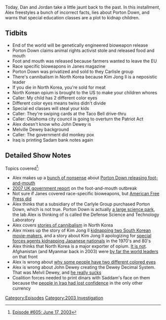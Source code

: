 {{DEFAULTSORT:
    #_EPISODE_0605:June 17, 2003
}}{{Episode
    | title           = June 17, 2003
    | caption         = [https://knowledgefight.libsyn.com/605-june-17-2003 Listen to this episode on Libsyn]
    | episodeNumber   = 605
    | length          = 00:53:00
    | airDate         = October 13, 2021
    | coverageDate    = June 17, 2003
    | episodeType     = [[:Category:2003 Investigation|2003 Investigation]]
    | appearance      = [[John Dewey]], [[Melville Dewey]]
    | previousEpisode = [[604: October 5, 2021]]
    | nextEpisode     = [[606: June 18-19, 2003]]
}}

{{Stub}}

Today, Dan and Jordan take a little jaunt back to the past. In this installment, Alex freestyles a bunch of incorrect facts, lies about Porton Down, and warns that special education classes are a plot to kidnap children.

==Tidbits==

*End of the world will be genetically engineered bioweapon release
*Porton Down claims animal rights activist stole and released food and mouth
*Foot and mouth was released because farmers wanted to leave the EU
*Race specific bioweapons in Janes magazine
*Porton Down was privatized and sold to they Carlisle group
*There's cannibalism in North Korea because Kim Jong Il is a neposistic leader
*If you die in North Korea, you're sold for meat
*North Korean opium is brought to the US to make your children whores
*Caller: My child has 2 different color eyes
*Different color eyes means twins didn't divide
*Special ed classes will steal your kids
*Caller: They're swiping cards at the Taco Bell drive-thru
*Caller: Oklahoma city council is going to overturn the Patriot Act
*Alex doesn't know who John Dewey is
*Melville Dewey background
*Caller: The government did monkey pox
*Iraq is printing Sadam bank notes again

==Detailed Show Notes==

Topics covered<ref>[https://knowledgefight.com/research/2021/10/12/episode-605-june-17-2003 Episode #605: June 17, 2003]</ref>:

*Alex makes up a [https://www.theguardian.com/uk/2001/feb/26/footandmouth.peterhetherington bunch of nonsense] about [https://www.theguardian.com/uk/2001/mar/22/footandmouth.paulbrown Porton Down releasing foot-and-mouth]
*[https://web.archive.org/web/20071025031456/http://www.defra.gov.uk/footandmouth/investigations/pdf/spratt_final.pdf 2007 UK government report] on the foot-and-mouth outbreak
*Not sure if Janes covered race-specific bioweapons, but [https://sites.google.com/site/bioterrorbible/BIO-WEAPONS/RACE-SPECIFIC-BIO-WEAPONS American Free Press did]
*Alex thinks that a subsidiary of the Carlyle Group purchased Porton Down, which is not true. Porton Down is actually [https://www.portonsciencepark.com/tenants/ a large science park], the lab Alex is thinking of is called the Defense Science and Technology Laboratory
*Alex covers [https://www.telegraph.co.uk/news/worldnews/asia/northkorea/1432366/Famine-struck-N-Koreans-eating-children.html stories of cannibalism] in North Korea
*Alex mixes up the story of Kim Jong Il [https://www.history.com/news/north-korea-kim-jong-il-kidnapped-actress-obsessed-films kidnapping two South Korean movie-makers], and a story about Kim Jong Il apologizing for [https://www.theguardian.com/world/2002/sep/18/japan.northkorea special forces agents kidnapping Japanese nationals] in the 1970's and 80's
*Alex thinks that North Korea is a major exporter of opium. [https://www.govinfo.gov/content/pkg/CHRG-109shrg28241/html/CHRG-109shrg28241.htm It is not]. Afghanistan (and Myanmar back in 2003) were [https://www.unodc.org/res/wdr2021/field/WDR21_Booklet_3.pdf by far the world leaders] on that front
*Alex is wrong about [https://www.scientificamerican.com/article/how-does-someone-get-two/ why some people have two different colored eyes]
*Alex is wrong about John Dewey creating the Dewey Decimal System. That was Melvil Dewey, and [https://americanlibrariesmagazine.org/2018/06/01/melvil-dewey-bringing-harassment-out-of-the-history-books/ he really sucks]
*Coalition forces needed to print dinars with Saddam's face on them because the [http://news.bbc.co.uk/2/hi/business/2979906.stm people in Iraq had lost confidence] in the only other currency

[[Category:Episodes]]
[[Category:2003 Investigation]]